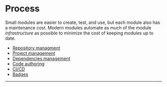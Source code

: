 <!--
  ℹ️ This document is for recording the shared processes used to manage many
  repositories with minimal effort.

  Processes are defined by the workflows they solve and should include an
  overview of the problem being solved followed by setup/configurations
-->


# Process

Small modules are easier to create, test, and use, but each module also has a maintenance
cost. Modern modules automate as much of the module _infrastructure_ as possible to
minimize the cost of keeping modules up to date.

- [Repository managment](#repository-management)
- [Project management](#project-management)
- [Dependencies management](#dependencies-management)
- [Code authoring](#code-authoring)
- [CI/CD](#cicd)
- [Badges](#badges)

---

<RepositoryManagement />
<ProjectManagement />
<DependenciesManagement />
<CodeAuthoring />
<CICD />
<Badges />
